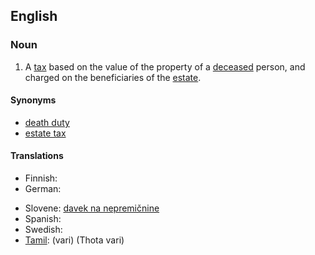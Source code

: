 {{wikipedia}}
==English==

===Noun===
{{en-noun|sg=[[inheritance]] [[tax]]|es}}

# A [[tax]] based on the value of the property of a [[deceased]] person, and charged on the beneficiaries of the [[estate]].

====Synonyms====
*[[death duty]]
*[[estate tax]]

====Translations====
{{top}}
* Finnish: {{t|fi|perintövero}}
* German: {{t|de|Erbschaftsteuer|f}}
{{mid}}
* Slovene: [[davek na nepremičnine]] {{m}}
* Spanish: {{t-|es|impuesto sucesorio}}
* Swedish: {{t|sv|arvskatt|c}}
* [[Tamil]]: {{t|ta|வரி|xs=Tamil}} (vari) (Thota vari)
{{bottom}}